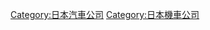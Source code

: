 {{DEFAULTSORT:Suzuki}}
{{Commonscat|Suzuki}}

[[Category:日本汽車公司|Category:日本汽車公司]]
[[Category:日本機車公司|Category:日本機車公司]]